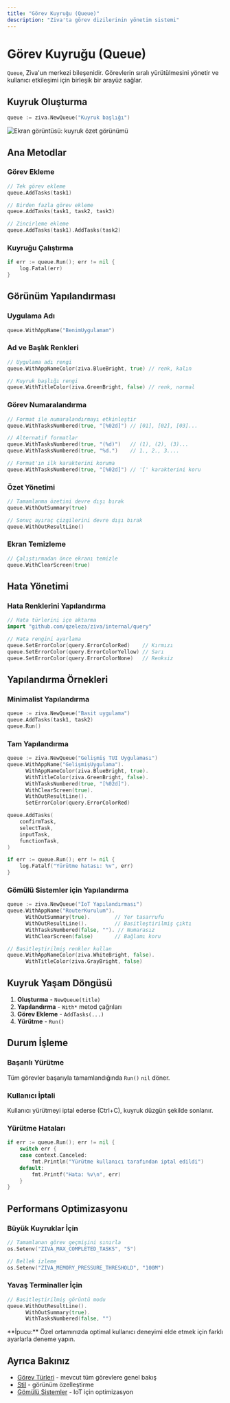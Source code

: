 ```yaml
---
title: "Görev Kuyruğu (Queue)"
description: "Ziva'ta görev dizilerinin yönetim sistemi"
---
```


# Görev Kuyruğu (Queue)

`Queue`, Ziva'un merkezi bileşenidir. Görevlerin sıralı yürütülmesini yönetir ve kullanıcı etkileşimi için birleşik bir arayüz sağlar.

## Kuyruk Oluşturma

```go
queue := ziva.NewQueue("Kuyruk başlığı")
```

![Ekran görüntüsü: kuyruk özet görünümü](/images/pic_5.png)

## Ana Metodlar

### Görev Ekleme

```go
// Tek görev ekleme
queue.AddTasks(task1)

// Birden fazla görev ekleme
queue.AddTasks(task1, task2, task3)

// Zincirleme ekleme
queue.AddTasks(task1).AddTasks(task2)
```

### Kuyruğu Çalıştırma

```go
if err := queue.Run(); err != nil {
    log.Fatal(err)
}
```

## Görünüm Yapılandırması

### Uygulama Adı

```go
queue.WithAppName("BenimUygulamam")
```

### Ad ve Başlık Renkleri

```go
// Uygulama adı rengi
queue.WithAppNameColor(ziva.BlueBright, true) // renk, kalın

// Kuyruk başlığı rengi
queue.WithTitleColor(ziva.GreenBright, false) // renk, normal
```

### Görev Numaralandırma

```go
// Format ile numaralandırmayı etkinleştir
queue.WithTasksNumbered(true, "[%02d]") // [01], [02], [03]...

// Alternatif formatlar
queue.WithTasksNumbered(true, "(%d)")   // (1), (2), (3)...
queue.WithTasksNumbered(true, "%d.")    // 1., 2., 3....

// Format'ın ilk karakterini koruma
queue.WithTasksNumbered(true, "[%02d]") // '[' karakterini koru
```

### Özet Yönetimi

```go
// Tamamlanma özetini devre dışı bırak
queue.WithOutSummary(true)

// Sonuç ayıraç çizgilerini devre dışı bırak
queue.WithOutResultLine()
```

### Ekran Temizleme

```go
// Çalıştırmadan önce ekranı temizle
queue.WithClearScreen(true)
```

## Hata Yönetimi

### Hata Renklerini Yapılandırma

```go
// Hata türlerini içe aktarma
import "github.com/qzeleza/ziva/internal/query"

// Hata rengini ayarlama
queue.SetErrorColor(query.ErrorColorRed)    // Kırmızı
queue.SetErrorColor(query.ErrorColorYellow) // Sarı
queue.SetErrorColor(query.ErrorColorNone)   // Renksiz
```

## Yapılandırma Örnekleri

### Minimalist Yapılandırma

```go
queue := ziva.NewQueue("Basit uygulama")
queue.AddTasks(task1, task2)
queue.Run()
```

### Tam Yapılandırma

```go
queue := ziva.NewQueue("Gelişmiş TUI Uygulaması")
queue.WithAppName("GelişmişUygulama").
      WithAppNameColor(ziva.BlueBright, true).
      WithTitleColor(ziva.GreenBright, false).
      WithTasksNumbered(true, "[%02d]").
      WithClearScreen(true).
      WithOutResultLine().
      SetErrorColor(query.ErrorColorRed)

queue.AddTasks(
    confirmTask,
    selectTask,
    inputTask,
    functionTask,
)

if err := queue.Run(); err != nil {
    log.Fatalf("Yürütme hatası: %v", err)
}
```

### Gömülü Sistemler için Yapılandırma

```go
queue := ziva.NewQueue("IoT Yapılandırması")
queue.WithAppName("RouterKurulum").
      WithOutSummary(true).        // Yer tasarrufu
      WithOutResultLine().         // Basitleştirilmiş çıktı
      WithTasksNumbered(false, ""). // Numarasız
      WithClearScreen(false)       // Bağlamı koru

// Basitleştirilmiş renkler kullan
queue.WithAppNameColor(ziva.WhiteBright, false).
      WithTitleColor(ziva.GrayBright, false)
```

## Kuyruk Yaşam Döngüsü

1. **Oluşturma** - `NewQueue(title)`
2. **Yapılandırma** - `With*` metod çağrıları
3. **Görev Ekleme** - `AddTasks(...)`
4. **Yürütme** - `Run()`

## Durum İşleme

### Başarılı Yürütme

Tüm görevler başarıyla tamamlandığında `Run()` `nil` döner.

### Kullanıcı İptali

Kullanıcı yürütmeyi iptal ederse (Ctrl+C), kuyruk düzgün şekilde sonlanır.

### Yürütme Hataları

```go
if err := queue.Run(); err != nil {
    switch err {
    case context.Canceled:
        fmt.Println("Yürütme kullanıcı tarafından iptal edildi")
    default:
        fmt.Printf("Hata: %v\n", err)
    }
}
```

## Performans Optimizasyonu

### Büyük Kuyruklar İçin

```go
// Tamamlanan görev geçmişini sınırla
os.Setenv("ZIVA_MAX_COMPLETED_TASKS", "5")

// Bellek izleme
os.Setenv("ZIVA_MEMORY_PRESSURE_THRESHOLD", "100M")
```

### Yavaş Terminaller İçin

```go
// Basitleştirilmiş görüntü modu
queue.WithOutResultLine().
      WithOutSummary(true).
      WithTasksNumbered(false, "")
```

<Info>
**İpucu:** Özel ortamınızda optimal kullanıcı deneyimi elde etmek için farklı ayarlarla deneme yapın.
</Info>

## Ayrıca Bakınız

- [Görev Türleri](/tr/components/tasks) - mevcut tüm görevlere genel bakış
- [Stil](/tr/customization/styling) - görünüm özelleştirme
- [Gömülü Sistemler](/tr/customization/embedded-systems) - IoT için optimizasyon

